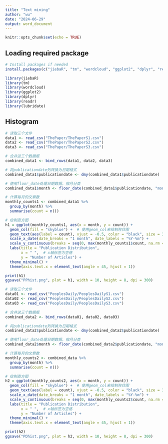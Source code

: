 ```yaml
---
title: "Text mining"
author: "wu"
date: "2024-06-29"
output: word_document
---
```


```r
knitr::opts_chunk$set(echo = TRUE)
```
## Loading required package

```r
# Install packages if needed
install.packages(c("jiebaR", "tm", "wordcloud", "ggplot2", "dplyr", "readr", "showtext", "sysfonts", "openxlsx", "stopwords", "lubridate"))
```

```r
library(jiebaR)
library(tm)
library(wordcloud)
library(ggplot2)
library(dplyr)
library(readr)
library(lubridate)

```

## Histogram

```r
# 读取三个文件
data1 <- read_csv("ThePaper/ThePaperS1.csv")
data2 <- read_csv("ThePaper/ThePaperS2.csv")
data3 <- read_csv("ThePaper/ThePaperS3.csv")

# 合并这三个数据框
combined_data1 <- bind_rows(data1, data2, data3)

# 将publicationdate列转换为日期格式
combined_data1$publicationdate <- dmy(combined_data1$publicationdate)

# 使用floor_date处理日期数据，按月分类
combined_data1$month <- floor_date(combined_data1$publicationdate, "month")

# 计算每月的文章数
monthly_counts1 <- combined_data1 %>%
  group_by(month) %>%
  summarise(count = n())

# 绘制直方图
h1 = ggplot(monthly_counts1, aes(x = month, y = count)) +
  geom_col(fill = "skyblue") +  # 使用geom_col来绘制柱状图
  geom_text(aes(label = count), vjust = -0.5, color = "black", size = 3) +  # 在柱子上方添加数值标签
  scale_x_date(date_breaks = "1 month", date_labels = "%Y-%m") +
  scale_y_continuous(breaks = seq(0, max(monthly_counts1$count, na.rm = TRUE), by = 10)) +  # 设置y轴标签间隔
  labs(title = "Publication Distribution",
       x = " ",  # x轴标签为空格
       y = "Number of Articles") +
  theme_minimal() +
  theme(axis.text.x = element_text(angle = 45, hjust = 1))

print(h1)
ggsave("PPhist.png", plot = h1, width = 10, height = 8, dpi = 300)
```


```r
# 读取三个文件
data01 <- read_csv("PeoplesDaily/PeoplesDailyS1.csv")
data02 <- read_csv("PeoplesDaily/PeoplesDailyS2.csv")
data03 <- read_csv("PeoplesDaily/PeoplesDailyS3.csv")

# 合并这三个数据框
combined_data2 <- bind_rows(data01, data02, data03)

# 将publicationdate列转换为日期格式
combined_data2$publicationdate <- dmy(combined_data2$publicationdate)

# 使用floor_date处理日期数据，按月分类
combined_data2$month <- floor_date(combined_data2$publicationdate, "month")

# 计算每月的文章数
monthly_counts2 <- combined_data %>%
  group_by(month) %>%
  summarise(count = n())

# 绘制直方图
h2 = ggplot(monthly_counts2, aes(x = month, y = count)) +
  geom_col(fill = "skyblue") +  # 使用geom_col来绘制柱状图
  geom_text(aes(label = count), vjust = -0.5, color = "black", size = 3) +  # 在柱子上方添加数值标签
  scale_x_date(date_breaks = "1 month", date_labels = "%Y-%m") +
  scale_y_continuous(breaks = seq(0, max(monthly_counts2$count, na.rm = TRUE), by = 1)) +  # 设置y轴标签间隔
  labs(title = "Publication Distribution",
       x = " ",  # x轴标签为空格
       y = "Number of Articles") +
  theme_minimal() +
  theme(axis.text.x = element_text(angle = 45, hjust = 1))

print(h2)
ggsave("PDhist.png", plot = h2, width = 10, height = 8, dpi = 300)
```






